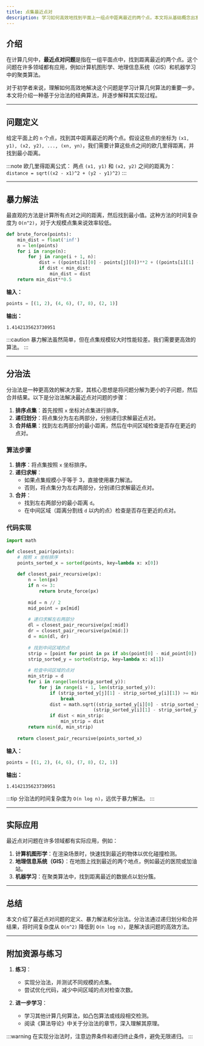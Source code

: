 ```yaml
---
title: 点集最近点对
description: 学习如何高效地找到平面上一组点中距离最近的两个点。本文将从基础概念出发，逐步讲解分治法解决最近点对问题的算法，并提供代码示例和实际应用场景。
---
```


## 介绍

在计算几何中，**最近点对问题**是指在一组平面点中，找到距离最近的两个点。这个问题在许多领域都有应用，例如计算机图形学、地理信息系统（GIS）和机器学习中的聚类算法。

对于初学者来说，理解如何高效地解决这个问题是学习计算几何算法的重要一步。本文将介绍一种基于分治法的经典算法，并逐步解释其实现过程。

---

## 问题定义

给定平面上的 `n` 个点，找到其中距离最近的两个点。假设这些点的坐标为 `(x1, y1), (x2, y2), ..., (xn, yn)`，我们需要计算这些点之间的欧几里得距离，并找到最小距离。

:::note
欧几里得距离公式：
两点 `(x1, y1)` 和 `(x2, y2)` 之间的距离为：
`distance = sqrt((x2 - x1)^2 + (y2 - y1)^2)`
:::

---

## 暴力解法

最直观的方法是计算所有点对之间的距离，然后找到最小值。这种方法的时间复杂度为 `O(n^2)`，对于大规模点集来说效率较低。

```python
def brute_force(points):
    min_dist = float('inf')
    n = len(points)
    for i in range(n):
        for j in range(i + 1, n):
            dist = ((points[i][0] - points[j][0])**2 + ((points[i][1] - points[j][1])**2)
            if dist < min_dist:
                min_dist = dist
    return min_dist**0.5
```

**输入：**
```python
points = [(1, 2), (4, 6), (7, 8), (2, 1)]
```

**输出：**
```
1.4142135623730951
```

:::caution
暴力解法虽然简单，但在点集规模较大时性能较差。我们需要更高效的算法。
:::

---

## 分治法

分治法是一种更高效的解决方案，其核心思想是将问题分解为更小的子问题，然后合并结果。以下是分治法解决最近点对问题的步骤：

1. **排序点集**：首先按照 `x` 坐标对点集进行排序。
2. **递归划分**：将点集分为左右两部分，分别递归求解最近点对。
3. **合并结果**：找到左右两部分的最小距离，然后在中间区域检查是否存在更近的点对。

### 算法步骤

1. **排序**：将点集按照 `x` 坐标排序。
2. **递归求解**：
   - 如果点集规模小于等于 3，直接使用暴力解法。
   - 否则，将点集分为左右两部分，分别递归求解最近点对。
3. **合并**：
   - 找到左右两部分的最小距离 `d`。
   - 在中间区域（距离分割线 `d` 以内的点）检查是否存在更近的点对。

### 代码实现

```python
import math

def closest_pair(points):
    # 按照 x 坐标排序
    points_sorted_x = sorted(points, key=lambda x: x[0])
    
    def closest_pair_recursive(px):
        n = len(px)
        if n <= 3:
            return brute_force(px)
        
        mid = n // 2
        mid_point = px[mid]
        
        # 递归求解左右两部分
        dl = closest_pair_recursive(px[:mid])
        dr = closest_pair_recursive(px[mid:])
        d = min(dl, dr)
        
        # 找到中间区域的点
        strip = [point for point in px if abs(point[0] - mid_point[0]) < d]
        strip_sorted_y = sorted(strip, key=lambda x: x[1])
        
        # 检查中间区域的点对
        min_strip = d
        for i in range(len(strip_sorted_y)):
            for j in range(i + 1, len(strip_sorted_y)):
                if (strip_sorted_y[j][1] - strip_sorted_y[i][1]) >= min_strip:
                    break
                dist = math.sqrt((strip_sorted_y[i][0] - strip_sorted_y[j][0])**2 + 
                                (strip_sorted_y[i][1] - strip_sorted_y[j][1])**2)
                if dist < min_strip:
                    min_strip = dist
        return min(d, min_strip)
    
    return closest_pair_recursive(points_sorted_x)
```

**输入：**
```python
points = [(1, 2), (4, 6), (7, 8), (2, 1)]
```

**输出：**
```
1.4142135623730951
```

:::tip
分治法的时间复杂度为 `O(n log n)`，远优于暴力解法。
:::

---

## 实际应用

最近点对问题在许多领域都有实际应用，例如：

1. **计算机图形学**：在渲染场景时，快速找到最近的物体以优化碰撞检测。
2. **地理信息系统（GIS）**：在地图上找到最近的两个地点，例如最近的医院或加油站。
3. **机器学习**：在聚类算法中，找到距离最近的数据点以划分簇。

---

## 总结

本文介绍了最近点对问题的定义、暴力解法和分治法。分治法通过递归划分和合并结果，将时间复杂度从 `O(n^2)` 降低到 `O(n log n)`，是解决该问题的高效方法。

---

## 附加资源与练习

1. **练习**：
   - 实现分治法，并测试不同规模的点集。
   - 尝试优化代码，减少中间区域的点对检查次数。

2. **进一步学习**：
   - 学习其他计算几何算法，如凸包算法或线段相交检测。
   - 阅读《算法导论》中关于分治法的章节，深入理解其原理。

:::warning
在实现分治法时，注意边界条件和递归终止条件，避免无限递归。
:::